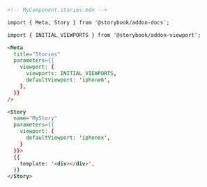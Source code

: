 ```md
<!-- MyComponent.stories.mdx -->

import { Meta, Story } from '@storybook/addon-docs';

import { INITIAL_VIEWPORTS } from '@storybook/addon-viewport';

<Meta
  title="Stories"
  parameters={{
    viewport: {
      viewports: INITIAL_VIEWPORTS,
      defaultViewport: 'iphone6',
    },
  }}
/>

<Story
  name="MyStory"
  parameters={{
    viewport: {
      defaultViewport: 'iphonex',
    }
  }}>
  {{
    template: '<div></div>',
  }}
</Story>
```